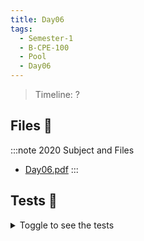 ```yaml
---
title: Day06
tags:
  - Semester-1
  - B-CPE-100
  - Pool
  - Day06
---
```

> Timeline: ?


## Files 📂

:::note 2020 Subject and Files
- [Day06.pdf](https://github.com/Studio-17/Epitech-Subjects/raw/main/Semester-1/B-CPE-100/Pool/Day06/Day06.pdf)
:::

## Tests 🤖
<details>
  <summary>Toggle to see the tests</summary>
  <div>
Yo
  </div>
</details>

